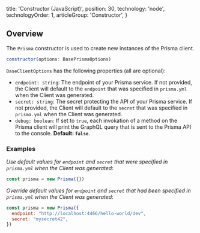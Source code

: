 
  title: 'Constructor (JavaScript)',
  position: 30,
  technology: 'node',
  technologyOrder: 1,
  articleGroup: 'Constructor',
}

## Overview

The `Prisma` constructor is used to create new instances of the Prisma client.

```js
constructor(options: BasePrismaOptions)
```

`BaseClientOptions` has the following properties (all are optional):

- `endpoint: string`: The endpoint of your Prisma service. If not provided, the Client will default to the `endpoint` that was specified in `prisma.yml` when the Client was generated. 
- `secret: string`: The secret protecting the API of your Prisma service. If not provided, the Client will default to the `secret` that was specified in `prisma.yml` when the Client was generated. 
- `debug: boolean`: If set to `true`, each invokation of a method on the Prisma client will print the GraphQL query that is sent to the Prisma API to the console. **Default: `false`**.

### Examples

_Use default values for `endpoint` and `secret` that were specified in `prisma.yml` when the Client was generated_:

```js
const prisma = new Prisma({})
```

_Override default values for `endpoint` and `secret` that had been specified in `prisma.yml` when the Client was generated_:

```js
const prisma = new Prisma({ 
  endpoint: "http://localhost:4466/hello-world/dev",
  secret: "mysecret42",
})
```
